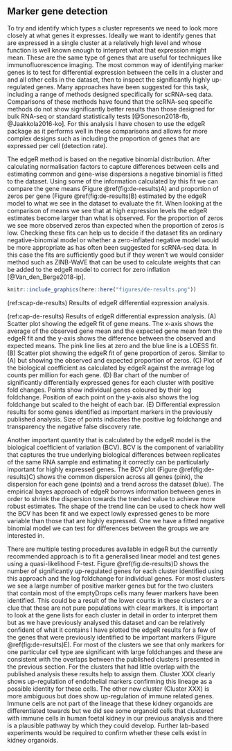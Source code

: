 ## Marker gene detection

To try and identify which types a cluster represents we need to look more
closely at what genes it expresses. Ideally we want to identify genes that are
expressed in a single cluster at a relatively high level and whose function is
well known enough to interpret what that expression might mean. These are the
same type of genes that are useful for techniques like immunofluorescence
imaging. The most common way of identifying marker genes is to test for
differential expression between the cells in a cluster and and all other cells
in the dataset, then to inspect the significantly highly up-regulated genes.
Many approaches have been suggested for this task, including a range of methods
designed specifically for scRNA-seq data. Comparisons of these methods have
found that the scRNA-seq specific methods do not show significantly better
results than those designed for bulk RNA-seq or standard statistically tests
[@Soneson2018-fb, @Jaakkola2016-ko]. For this analysis I have chosen to use the
edgeR package as it performs well in these comparisons and allows for more
complex designs such as including the proportion of genes that are expressed
per cell (detection rate).

The edgeR method is based on the negative binomial distribution. After
calculating normalisation factors to capture differences between cells and
estimating common and gene-wise dispersions a negative binomial is fitted to
the dataset. Using some of the information calculated by this fit we can
compare the gene means (Figure \@ref(fig:de-results)A) and proportion of zeros
per gene (Figure \@ref(fig:de-results)B) estimated by the edgeR model to what
we see in the dataset to evaluate the fit. When looking at the comparison of
means we see that at high expression levels the edgeR estimates become larger
than what is observed. For the proportion of zeros we see more observed zeros
than expected when the proportion of zeros is low. Checking these fits can help
us to decide if the dataset fits an ordinary negative-binomial model or whether
a zero-inflated negative model would be more appropriate as has often been
suggested for scRNA-seq data. In this case the fits are sufficiently good but
if they weren't we would consider method such as ZINB-WaVE that can be used to
calculate weights that can be added to the edgeR model to correct for zero
inflation [@Van_den_Berge2018-ip].

```r
knitr::include_graphics(here::here("figures/de-results.png"))
```

(ref:scap-de-results) Results of edgeR differential expression analysis.

(ref:cap-de-results) Results of edgeR differential expression analysis. (A) Scatter plot showing the edgeR fit of gene means. The x-axis shows the average of the observed gene mean and the expected gene mean from the edgeR fit and the y-axis shows the difference between the observed and expected means. The pink line lies at zero and the blue line is a LOESS fit. (B) Scatter plot showing the edgeR fit of gene proportion of zeros. Similar to (A) but showing the observed and expected proportion of zeros. (C) Plot of the biological coefficient as calculated by edgeR against the average log counts per million for each gene. (D) Bar chart of the number of significantly differentially expressed genes for each cluster with positive fold changes. Points show individual genes coloured by their log foldchange. Position of each point on the y-axis also shows the log foldchange but scaled to the height of each bar. (E) Differential expression results for some genes identified as important markers in the previously published analysis. Size of points indicates the positive log foldchange and transparency the negative false discovery rate.

Another important quantity that is calculated by the edgeR model is the
biological coefficient of variation (BCV). BCV is the component of variability
that captures the true underlying biological differences between replicates of
the same RNA sample and estimating it correctly can be particularly important
for highly expressed genes. The BCV plot (Figure \@ref(fig:de-results)C) shows
the common dispersion across all genes (pink), the dispersion for each gene
(points) and a trend across the dataset (blue). The empirical bayes approach of
edgeR borrows information between genes in order to shrink the dispersion
towards the trended value to achieve more robust estimates. The shape of the
trend line can be used to check how well the BCV has been fit and we expect
lowly expressed genes to be more variable than those that are highly expressed.
One we have a fitted negative binomial model we can test for differences
between the groups we are interested in.

There are multiple testing procedures available in edgeR but the currently
recommended approach is to fit a generalised linear model and test genes using
a quasi-likelihood F-test. Figure \@ref(fig:de-results)D shows the number of
significantly up-regulated genes for each cluster identified using this
approach and the log foldchange for individual genes. For most clusters we see
a large number of positive marker genes but for the two clusters that contain
most of the emptyDrops cells many fewer markers have been identified. This
could be a result of the lower counts in these clusters or a clue that these
are not pure populations with clear markers. It is important to look at the
gene lists for each cluster in detail in order to interpret them but as we have
previously analysed this dataset and can be relatively confident of what it
contains I have plotted the edgeR results for a few of the genes that were
previously identified to be important markers (Figure \@ref(fig:de-results)E).
For most of the clusters we see that only markers for one particular cell type
are significant with large foldchanges and these are consistent with the
overlaps between the published clusters I presented in the previous section.
For the clusters that had little overlap with the published analysis these
results help to assign them. Cluster XXX clearly shows up-regulation of
endothelial markers confirming this lineage as a possible identity for these
cells. The other new cluster (Cluster XXX) is more ambiguous but does show
up-regulation of immune related genes. Immune cells are not part of the lineage
that these kidney organoids are differentiated towards but we did see some
organoid cells that clustered with immune cells in human foetal kidney in our
previous analysis and there is a plausible pathway by which they could develop.
Further lab-based experiments would be required to confirm whether these cells
exist in kidney organoids.
